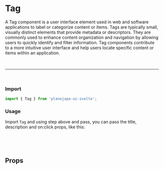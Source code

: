 

<Meta of={TagStories} />

# Tag

A Tag component is a user interface element used in web and software applications to label or categorize content or items. Tags are typically small, visually distinct elements that provide metadata or descriptors. They are commonly used to enhance content organization and navigation by allowing users to quickly identify and filter information. Tag components contribute to a more intuitive user interface and help users locate specific content or items within an application.

<br />
<hr />
<br />

### Import

```ts
import { Tag } from 'planejape-ui-svelte';
```

### Usage

Import `Tag` and using step above and pass, you can pass the title, description and on:click props, like this:

<Canvas of={TagStories.Default} />

```html
<Tag description="Subtitle" title="Tag" on:click{console.log} />
```

<br />

## Props

<Canvas of={TagStories.Default} />
<Controls />

